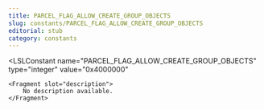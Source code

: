 ```yaml
---
title: PARCEL_FLAG_ALLOW_CREATE_GROUP_OBJECTS
slug: constants/PARCEL_FLAG_ALLOW_CREATE_GROUP_OBJECTS
editorial: stub
category: constants
---
```


<LSLConstant
	name="PARCEL_FLAG_ALLOW_CREATE_GROUP_OBJECTS"
	type="integer"
	value="0x4000000"
>
	<Fragment slot="description">
		No description available.
	</Fragment>
</LSLConstant>
